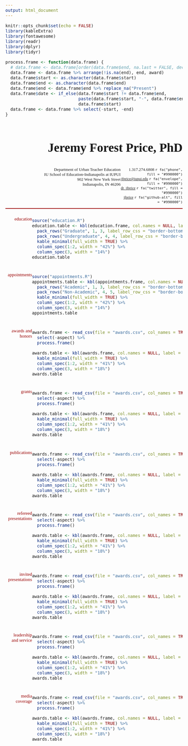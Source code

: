 ```yaml
---
output: html_document
---
```


```r
knitr::opts_chunk$set(echo = FALSE)
library(kableExtra)
library(fontawesome)
library(readr)
library(dplyr)
library(tidyr)

process.frame <- function(data.frame) {
  # data.frame <- data.frame[order(data.frame$end, na.last = FALSE, decreasing = TRUE), ]
  data.frame <- data.frame %>% arrange(!is.na(end), end, award)
  data.frame$start <- as.character(data.frame$start)
  data.frame$end <- as.character(data.frame$end)
  data.frame$end <- data.frame$end %>% replace_na("Present")
  data.frame$date <- if_else(data.frame$start != data.frame$end,
                             paste(data.frame$start, "-", data.frame$end),
                             data.frame$start)
  data.frame <- data.frame %>% select(-start, -end)
}

```

<style>
  body {
    font-family: Spectral;
    font-size: 12pt;
    color: #191919;
    }
  .myTable td {
    font-family: Spectral;
    vertical-align: top;
  }
  .straightTable {
    padding-left: 1.75em;
  }
  .straightTable td {
    padding: 0.25em;
    font-family: Spectral;
    vertical-align: top;
  }
  h2 {
    color: #990000;
    font-size: 11pt;
    font-family: "Public Sans";
    font-weight: normal;
    text-align: right;
  }
  .content {
    width: 100%;
    margin: 0px auto;
    padding-top: 0.25em;
    overflow: auto;
  }
   .content .leftcol {
    float: left;
    width: 15%;
  }
  .content .rightcol {
    float: right;
    width: 85%;
    padding-top: 0.6em;
  }
  .heading {
    width: 100%;
    margin: 0px auto;
    padding-top: 0.25em;
    overflow: auto;
    font-size: 10pt;
    border-bottom: solid 2px #990000;
  }
h1 {
    font-size: 3em;
    text-align: right;
  }
  .heading .leftcol {
    float: left;
    width: 65%;
    text-align: right;
  }
  .heading .rightcol {
    float: right;
    width: 35%;
    text-align: right;
  }
  .heading a {
    color: #191919;
    font-family: 'JetBrains Mono NL';
    font-size: 9pt;
  }
</style>

<div class="heading">

<h1> Jeremy Forest Price, PhD </h1>

<div class="leftcol">
  Department of Urban Teacher Education<br />
  IU School of Education-Indianapolis at IUPUI<br />
  902 West New York Street<br />
  Indianapolis, IN 46206
</div>
<div class="rightcol">
  1.317.274.6808 `r fa("phone", fill = "#990000")` <br />
  <a href="mailto:jfprice@iupui.edu">jfprice@iupui.edu</a> `r fa("envelope", fill = "#990000")` <br />
  <a href="">dr_jfprice</a> `r fa("twitter", fill = "#990000")` <br />
  <a href="">jfprice</a> `r fa("github-alt", fill = "#990000")` 
</div>
</div>

<div class="content">
<div class="leftcol">
  <h2>education</h2>
</div>

<div class="rightcol">
```r
source("education.R")
education.table <- kbl(education.frame, col.names = NULL, label = NULL, table.attr='class="myTable"') %>%
  pack_rows("Graduate", 1, 3, label_row_css = "border-bottom: 0 px; font-style: italic;") %>%
  pack_rows("Undergraduate", 4, 4, label_row_css = "border-bottom: 0 px; font-style: italic; padding-top: 0.5em;") %>%
  kable_minimal(full_width = TRUE) %>%
  column_spec(1:2, width = "42%") %>%
  column_spec(3, width = "14%")
education.table
```
</div>
</div>

<div class="content">
<div class="leftcol">
  <h2>appointments</h2>
</div>

<div class="rightcol">
```r
source("appointments.R")
appointments.table <- kbl(appointments.frame, col.names = NULL, label = NULL, table.attr='class="myTable"', align = "llr") %>%
  pack_rows("Academic", 1, 3, label_row_css = "border-bottom: 0 px; font-style: italic;") %>%
  pack_rows("Non-Academic", 4, 5, label_row_css = "border-bottom: 0 px; font-style: italic; padding-top: 0.5em;") %>%
  kable_minimal(full_width = TRUE) %>%
  column_spec(1:2, width = "42%") %>%
  column_spec(3, width = "14%")
appointments.table
```
</div>
</div>

<div class="content">
<div class="leftcol">
  <h2>awards and honors</h2>
</div>

<div class="rightcol">
```r
awards.frame <- read_csv(file = "awards.csv", col_names = TRUE) %>%
  select(-aspect) %>%
  process.frame()

awards.table <- kbl(awards.frame, col.names = NULL, label = NULL, table.attr='class="straightTable"', align = "llr") %>%
  kable_minimal(full_width = TRUE) %>%
  column_spec(1:2, width = "41%") %>%
  column_spec(3, width = "18%")
awards.table
```
</div>
</div>

<div class="content">
<div class="leftcol">
  <h2>grants</h2>
</div>

<div class="rightcol">
```r
awards.frame <- read_csv(file = "awards.csv", col_names = TRUE) %>%
  select(-aspect) %>%
  process.frame()

awards.table <- kbl(awards.frame, col.names = NULL, label = NULL, table.attr='class="straightTable"', align = "llr") %>%
  kable_minimal(full_width = TRUE) %>%
  column_spec(1:2, width = "41%") %>%
  column_spec(3, width = "18%")
awards.table
```
</div>
</div>

<div class="content">
<div class="leftcol">
  <h2>publications</h2>
</div>

<div class="rightcol">
```r
awards.frame <- read_csv(file = "awards.csv", col_names = TRUE) %>%
  select(-aspect) %>%
  process.frame()

awards.table <- kbl(awards.frame, col.names = NULL, label = NULL, table.attr='class="straightTable"', align = "llr") %>%
  kable_minimal(full_width = TRUE) %>%
  column_spec(1:2, width = "41%") %>%
  column_spec(3, width = "18%")
awards.table
```
</div>
</div>

<div class="content">
<div class="leftcol">
  <h2>refereed presentations</h2>
</div>

<div class="rightcol">
```r
awards.frame <- read_csv(file = "awards.csv", col_names = TRUE) %>%
  select(-aspect) %>%
  process.frame()

awards.table <- kbl(awards.frame, col.names = NULL, label = NULL, table.attr='class="straightTable"', align = "llr") %>%
  kable_minimal(full_width = TRUE) %>%
  column_spec(1:2, width = "41%") %>%
  column_spec(3, width = "18%")
awards.table
```
</div>
</div>

<div class="content">
<div class="leftcol">
  <h2>invited presentations</h2>
</div>

<div class="rightcol">
```r
awards.frame <- read_csv(file = "awards.csv", col_names = TRUE) %>%
  select(-aspect) %>%
  process.frame()

awards.table <- kbl(awards.frame, col.names = NULL, label = NULL, table.attr='class="straightTable"', align = "llr") %>%
  kable_minimal(full_width = TRUE) %>%
  column_spec(1:2, width = "41%") %>%
  column_spec(3, width = "18%")
awards.table
```
</div>
</div>

<div class="content">
<div class="leftcol">
  <h2>leadership<br />and service</h2>
</div>

<div class="rightcol">
```r
awards.frame <- read_csv(file = "awards.csv", col_names = TRUE) %>%
  select(-aspect) %>%
  process.frame()

awards.table <- kbl(awards.frame, col.names = NULL, label = NULL, table.attr='class="straightTable"', align = "llr") %>%
  kable_minimal(full_width = TRUE) %>%
  column_spec(1:2, width = "41%") %>%
  column_spec(3, width = "18%")
awards.table
```
</div>
</div>

<div class="content">
<div class="leftcol">
  <h2>media coverage</h2>
</div>

<div class="rightcol">
```r
awards.frame <- read_csv(file = "awards.csv", col_names = TRUE) %>%
  select(-aspect) %>%
  process.frame()

awards.table <- kbl(awards.frame, col.names = NULL, label = NULL, table.attr='class="straightTable"', align = "llr") %>%
  kable_minimal(full_width = TRUE) %>%
  column_spec(1:2, width = "41%") %>%
  column_spec(3, width = "18%")
awards.table
```
</div>
</div>
